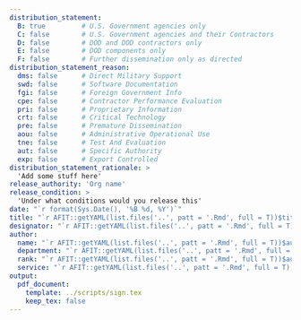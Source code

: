 ```yaml
---
distribution_statement:
  B: true         # U.S. Government agencies only
  C: false        # U.S. Government agencies and their Contractors
  D: false        # DOD and DOD contractors only
  E: false        # DOD components only
  F: false        # Further dissemination only as directed
distribution_statement_reason:
  dms: false      # Direct Military Support
  swd: false      # Software Documentation
  fgi: false      # Foreign Government Info
  cpe: false      # Contractor Performance Evaluation
  pri: false      # Proprietary Information
  crt: false      # Critical Technology
  pre: false      # Premature Dissemination
  aou: false      # Administrative Operational Use
  tne: false      # Test And Evaluation
  aut: false      # Specific Authority
  exp: false      # Export Controlled
distribution_statement_rationale: >
  'Add some stuff here'
release_authority: 'Org name'
release_condition: >
  'Under what conditions would you release this'
date: "`r format(Sys.Date(), '%B %d, %Y')`"
title: "`r AFIT::getYAML(list.files('..', patt = '.Rmd', full = T))$title`"
designator: "`r AFIT::getYAML(list.files('..', patt = '.Rmd', full = T))$desig`"
author:
  name: "`r AFIT::getYAML(list.files('..', patt = '.Rmd', full = T))$author.name`"
  department: "`r AFIT::getYAML(list.files('..', patt = '.Rmd', full = T))$author.de`"
  rank: "`r AFIT::getYAML(list.files('..', patt = '.Rmd', full = T))$author.rank`"
  service: "`r AFIT::getYAML(list.files('..', patt = '.Rmd', full = T))$author.svc`"
output: 
  pdf_document:
    template: ../scripts/sign.tex
    keep_tex: false
---
```


